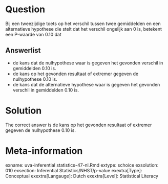 Question
========

Bij een tweezijdige toets op het verschil tussen twee gemiddelden en een alternatieve hypothese die stelt dat het verschil ongelijk aan 0 is, betekent een P-waarde van 0.10 dat 

Answerlist
----------
* de kans dat de nulhypothese waar is gegeven het gevonden verschil in gemiddelden 0.10 is.
* de kans op het gevonden resultaat of extremer gegeven de nulhypothese 0.10 is.
* de kans dat de alternatieve hypothese waar is gegeven het gevonden verschil in gemiddelden 0.10 is.

Solution
========

The correct answer is  de kans op het gevonden resultaat of extremer gegeven de nulhypothese 0.10 is. 

Meta-information
================
exname: uva-inferential statistics-47-nl.Rmd 
extype: schoice 
exsolution: 010 
exsection: Inferential Statistics/NHST/p-value
exextra[Type]: Conceptual
exextra[Langauge]: Dutch 
exextra[Level]: Statistical Literacy
